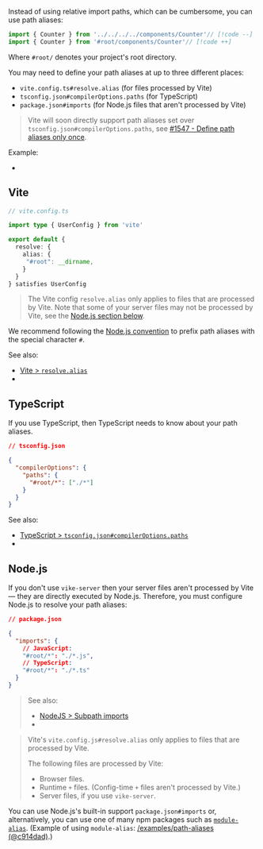 
Instead of using relative import paths,
which can be cumbersome,
you can use path aliases:

```ts ts-only
import { Counter } from '../../../../components/Counter'// [!code --]
import { Counter } from '#root/components/Counter'// [!code ++]
```

Where `#root/` denotes your project's root directory.

You may need to define your path aliases at up to three different places:
 - `vite.config.ts#resolve.alias` (for files processed by Vite)
 - `tsconfig.json#compilerOptions.paths` (for TypeScript)
 - `package.json#imports` (for Node.js files that aren't processed by Vite)

> Vite will soon directly support path aliases set over `tsconfig.json#compilerOptions.paths`, see [#1547 - Define path aliases only once](https://github.com/vikejs/vike/issues/1547#issuecomment-3085232187).

Example:
 - <RepoLink path='/examples/path-aliases' />


## Vite

```ts
// vite.config.ts

import type { UserConfig } from 'vite'

export default {
  resolve: {
    alias: {
     "#root": __dirname,
    }
  }
} satisfies UserConfig
```

> The Vite config `resolve.alias` only applies to files that are processed by Vite.
> Note that some of your server files may not be processed by Vite,
> see the [Node.js section below](#node-js).

We recommend following the [Node.js convention](https://nodejs.org/api/packages.html#subpath-imports:~:text=must%20always%20start%20with%20%23%20to%20ensure%20they%20are%20disambiguated%20from%20external%20package%20specifiers) to prefix path aliases with the special character `#`.

See also:
 - [Vite > `resolve.alias`](https://vitejs.dev/config/shared-options.html#resolve-alias)
 - <RepoLink path='/examples/path-aliases/vite.config.ts' />


## TypeScript

If you use TypeScript, then TypeScript needs to know about your path aliases.

```json
// tsconfig.json

{
  "compilerOptions": {
    "paths": {
      "#root/*": ["./*"]
    }
  }
}
```

See also:
 - [TypeScript > `tsconfig.json#compilerOptions.paths`](https://www.typescriptlang.org/tsconfig#paths)
 - <RepoLink path='/examples/path-aliases/tsconfig.json' />


## Node.js

If you don't use <Link href="/server">`vike-server`</Link> then your server files aren't processed by Vite — they are directly executed by Node.js. Therefore, you must configure Node.js to resolve your path aliases:

```json
// package.json

{
  "imports": {
    // JavaScript:
    "#root/*": "./*.js",
    // TypeScript:
    "#root/*": "./*.ts"
  }
}
```

> See also:
>  - [NodeJS > Subpath imports](https://nodejs.org/api/packages.html#subpath-imports)
>  - <RepoLink path='/examples/path-aliases/package.json' />

> Vite's `vite.config.js#resolve.alias` only applies to files that are processed by Vite.
>
> The following files are processed by Vite:
> - Browser files.
> - Runtime <Link href="/config#files">`+` files</Link>. (Config-time `+` files aren't processed by Vite.)
> - Server files, if you use <Link href="/server">`vike-server`</Link>.

You can use Node.js's built-in support `package.json#imports` or, alternatively, you can use one of many npm packages such as [`module-alias`](https://github.com/ilearnio/module-alias). (Example of using `module-alias`: [/examples/path-aliases (@c914dad)](https://github.com/vikejs/vike/tree/c914dade5f0809ff330478c3531928055abdadef/examples/path-aliases).)
